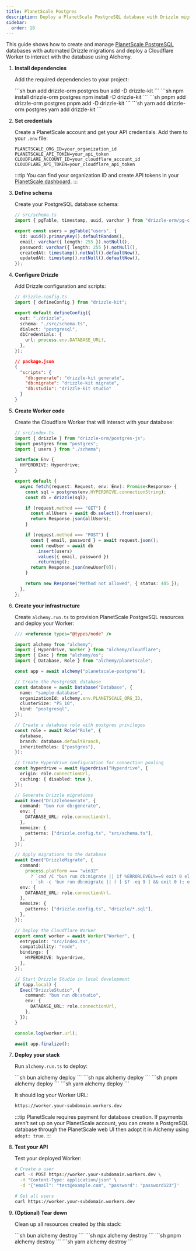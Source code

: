```yaml
---
title: PlanetScale Postgres
description: Deploy a PlanetScale PostgreSQL database with Drizzle migrations and Cloudflare Workers using Alchemy.
sidebar:
  order: 18
---
```



This guide shows how to create and manage [PlanetScale PostgreSQL](https://planetscale.com/docs/postgres) databases with automated Drizzle migrations and deploy a Cloudflare Worker to interact with the database using Alchemy.

<Steps>

1. **Install dependencies**

   Add the required dependencies to your project:

   <Tabs syncKey="pkgManager">
     <TabItem label="bun">
       ```sh
       bun add drizzle-orm postgres
       bun add -D drizzle-kit
       ```
     </TabItem>
     <TabItem label="npm">
       ```sh
       npm install drizzle-orm postgres
       npm install -D drizzle-kit
       ```
     </TabItem>
     <TabItem label="pnpm">
       ```sh
       pnpm add drizzle-orm postgres
       pnpm add -D drizzle-kit
       ```
     </TabItem>
     <TabItem label="yarn">
       ```sh
       yarn add drizzle-orm postgres
       yarn add drizzle-kit
       ```
     </TabItem>
   </Tabs>

2. **Set credentials**

   Create a PlanetScale account and get your API credentials. Add them to your `.env` file:

   ```properties
   PLANETSCALE_ORG_ID=your_organization_id
   PLANETSCALE_API_TOKEN=your_api_token
   CLOUDFLARE_ACCOUNT_ID=your_cloudflare_account_id
   CLOUDFLARE_API_TOKEN=your_cloudflare_api_token
   ```

   :::tip
   You can find your organization ID and create API tokens in your [PlanetScale dashboard](https://app.planetscale.com/).
   :::

3. **Define schema**

   Create your PostgreSQL database schema:

   ```ts
   // src/schema.ts
   import { pgTable, timestamp, uuid, varchar } from "drizzle-orm/pg-core";

   export const users = pgTable("users", {
     id: uuid().primaryKey().defaultRandom(),
     email: varchar({ length: 255 }).notNull(),
     password: varchar({ length: 255 }).notNull(),
     createdAt: timestamp().notNull().defaultNow(),
     updatedAt: timestamp().notNull().defaultNow(),
   });
   ```

4. **Configure Drizzle**

   Add Drizzle configuration and scripts:

   ```ts
   // drizzle.config.ts
   import { defineConfig } from "drizzle-kit";

   export default defineConfig({
     out: "./drizzle",
     schema: "./src/schema.ts",
     dialect: "postgresql",
     dbCredentials: {
       url: process.env.DATABASE_URL!,
     },
   });
   ```

   ```json
   // package.json
   {
     "scripts": {
       "db:generate": "drizzle-kit generate",
       "db:migrate": "drizzle-kit migrate",
       "db:studio": "drizzle-kit studio"
     }
   }
   ```

5. **Create Worker code**

   Create the Cloudflare Worker that will interact with your database:

   ```ts
   // src/index.ts
   import { drizzle } from "drizzle-orm/postgres-js";
   import postgres from "postgres";
   import { users } from "./schema";

   interface Env {
     HYPERDRIVE: Hyperdrive;
   }

   export default {
     async fetch(request: Request, env: Env): Promise<Response> {
       const sql = postgres(env.HYPERDRIVE.connectionString);
       const db = drizzle(sql);

       if (request.method === "GET") {
         const allUsers = await db.select().from(users);
         return Response.json(allUsers);
       }

       if (request.method === "POST") {
         const { email, password } = await request.json();
         const newUser = await db
           .insert(users)
           .values({ email, password })
           .returning();
         return Response.json(newUser[0]);
       }

       return new Response("Method not allowed", { status: 405 });
     },
   };
   ```

6. **Create your infrastructure**

   Create `alchemy.run.ts` to provision PlanetScale PostgreSQL resources and deploy your Worker:

   ```ts
   /// <reference types="@types/node" />

   import alchemy from "alchemy";
   import { Hyperdrive, Worker } from "alchemy/cloudflare";
   import { Exec } from "alchemy/os";
   import { Database, Role } from "alchemy/planetscale";

   const app = await alchemy("planetscale-postgres");

   // Create the PostgreSQL database
   const database = await Database("Database", {
     name: "sample-database",
     organizationId: alchemy.env.PLANETSCALE_ORG_ID,
     clusterSize: "PS_10",
     kind: "postgresql",
   });

   // Create a database role with postgres privileges
   const role = await Role("Role", {
     database,
     branch: database.defaultBranch,
     inheritedRoles: ["postgres"],
   });

   // Create Hyperdrive configuration for connection pooling
   const hyperdrive = await Hyperdrive("Hyperdrive", {
     origin: role.connectionUrl,
     caching: { disabled: true },
   });

   // Generate Drizzle migrations
   await Exec("DrizzleGenerate", {
     command: "bun run db:generate",
     env: {
       DATABASE_URL: role.connectionUrl,
     },
     memoize: {
       patterns: ["drizzle.config.ts", "src/schema.ts"],
     },
   });

   // Apply migrations to the database
   await Exec("DrizzleMigrate", {
     command:
       process.platform === "win32"
         ? `cmd /C "bun run db:migrate || if %ERRORLEVEL%==9 exit 0 else exit %ERRORLEVEL%"`
         : `sh -c 'bun run db:migrate || ( [ $? -eq 9 ] && exit 0 ); exit $?'`,
     env: {
       DATABASE_URL: role.connectionUrl,
     },
     memoize: {
       patterns: ["drizzle.config.ts", "drizzle/*.sql"],
     },
   });

   // Deploy the Cloudflare Worker
   export const worker = await Worker("Worker", {
     entrypoint: "src/index.ts",
     compatibility: "node",
     bindings: {
       HYPERDRIVE: hyperdrive,
     },
   });

   // Start Drizzle Studio in local development
   if (app.local) {
     Exec("DrizzleStudio", {
       command: "bun run db:studio",
       env: {
         DATABASE_URL: role.connectionUrl,
       },
     });
   }

   console.log(worker.url);

   await app.finalize();
   ```

7. **Deploy your stack**

   Run `alchemy.run.ts` to deploy:

   <Tabs syncKey="pkgManager">
     <TabItem label="bun">
       ```sh
       bun alchemy deploy
       ```
     </TabItem>
     <TabItem label="npm">
       ```sh
       npx alchemy deploy
       ```
     </TabItem>
     <TabItem label="pnpm">
       ```sh
       pnpm alchemy deploy
       ```
     </TabItem>
     <TabItem label="yarn">
       ```sh
       yarn alchemy deploy
       ```
     </TabItem>
   </Tabs>

   It should log your Worker URL:

   ```sh
   https://worker.your-subdomain.workers.dev
   ```

   :::tip
   PlanetScale requires payment for database creation. If payments aren't set up on your PlanetScale account, you can create a PostgreSQL database through the PlanetScale web UI then adopt it in Alchemy using `adopt: true`.
   :::

8. **Test your API**

   Test your deployed Worker:

   ```sh
   # Create a user
   curl -X POST https://worker.your-subdomain.workers.dev \
     -H "Content-Type: application/json" \
     -d '{"email": "test@example.com", "password": "password123"}'

   # Get all users
   curl https://worker.your-subdomain.workers.dev
   ```

9. **(Optional) Tear down**

   Clean up all resources created by this stack:

   <Tabs syncKey="pkgManager">
     <TabItem label="bun">
       ```sh
       bun alchemy destroy
       ```
     </TabItem>
     <TabItem label="npm">
       ```sh
       npx alchemy destroy
       ```
     </TabItem>
     <TabItem label="pnpm">
       ```sh
       pnpm alchemy destroy
       ```
     </TabItem>
     <TabItem label="yarn">
       ```sh
       yarn alchemy destroy
       ```
     </TabItem>
   </Tabs>

</Steps>